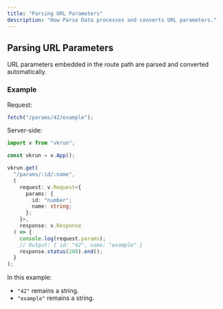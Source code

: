 ```yaml
---
title: "Parsing URL Parameters"
description: "How Parse Data processes and converts URL parameters."
---
```


## Parsing URL Parameters

URL parameters embedded in the route path are parsed and converted automatically.

### Example

Request:

```ts
fetch("/params/42/example");
```

Server-side:

```ts
import v from "vkrun";

const vkrun = v.App();

vkrun.get(
  "/params/:id/:name",
  (
    request: v.Request<{
      params: {
        id: "number";
        name: string;
      };
    }>,
    response: v.Response
  ) => {
    console.log(request.params);
    // Output: { id: "42", name: "example" }
    response.status(200).end();
  }
);
```

In this example:

- `"42"` remains a string.
- `"example"` remains a string.
